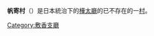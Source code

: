 {{日本町村 (廢除)|
自治體名=帆寄|
町村=村|
町村章=|
日文原名=帆寄村|
平假名=ほよりむら|
羅馬字拼音=Hoyori-mura|
都道府縣=樺太廳|
廢除時間=1949年6月1日| 
廢除理由=放棄領土主權| 
廢除時處置=|
現在自治體=|
支廳=敷香支廳|
郡=元泊郡|
編號=|
面積=|
邊界未定=|
人口=1,787|
統計時間=1941年12月1日 |
自治體=|
樹=|
花=|
鳥=|
其他象徵物=|
其他象徵=|
郵遞區號=|
所在地=|
電話號碼=|
外部連結=|
經度=|
緯度=|
地圖=|
註記=|
}}
'''帆寄村'''（{{jpn|j=帆寄村|hg=ほよりむら|rm=Hoyori mura|f=y}}）是日本統治下的[[樺太廳|樺太廳]]的已不存在的一[[村|村]]。

{{敷香支廳}}

[[Category:敷香支廳|Category:敷香支廳]]